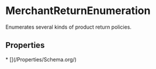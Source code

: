 
# MerchantReturnEnumeration

Enumerates several kinds of product return policies.

## Properties

<Grid>
* [](/Properties/Schema.org/)

</Grid>

